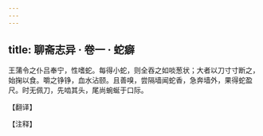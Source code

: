 ```yaml
---
---
---
```

title: 聊斋志异 · 卷一 · 蛇癖
---

王蒲令之仆吕奉宁，性嗜蛇。每得小蛇，则全吞之如啖葱状；大者以刀寸寸断之，始掬以食。嚼之铮铮，血水沾颐。且善嗅，尝隔墙闻蛇香，急奔墙外，果得蛇盈尺。时无佩刀，先啮其头，尾尚蜿蜒于口际。

【翻译】

【注释】

